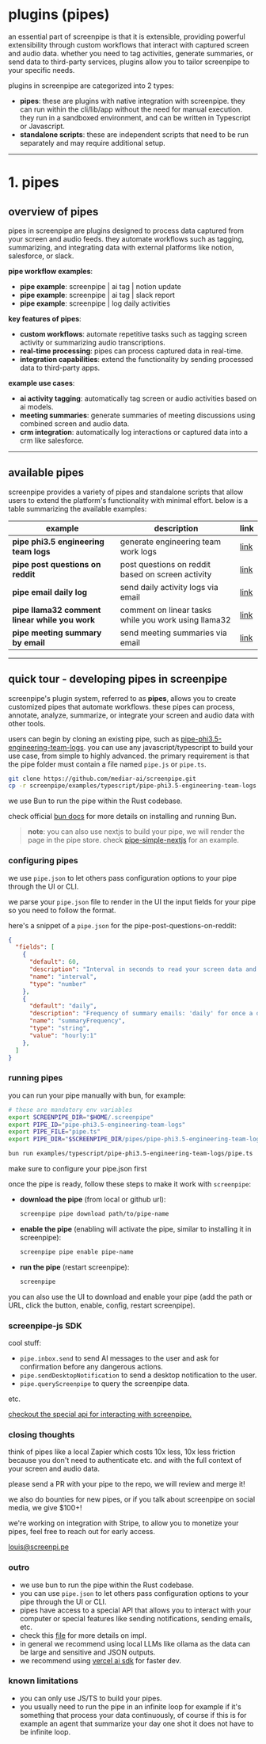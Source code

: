 
# plugins (pipes)

<MotionDiv>
  an essential part of screenpipe is that it is extensible, providing powerful extensibility through custom workflows that interact with captured screen and audio data. whether you need to tag activities, generate summaries, or send data to third-party services, plugins allow you to tailor screenpipe to your specific needs.

  plugins in screenpipe are categorized into 2 types:

  - **pipes**: these are plugins with native integration with screenpipe. they can run within the cli/lib/app without the need for manual execution. they run in a sandboxed environment, and can be written in Typescript or Javascript.
  - **standalone scripts**: these are independent scripts that need to be run separately and may require additional setup.
</MotionDiv>

---

# 1. pipes
## overview of pipes

<MotionDiv delay={0.3}>
  pipes in screenpipe are plugins designed to process data captured from your screen and audio feeds. they automate workflows such as tagging, summarizing, and integrating data with external platforms like notion, salesforce, or slack.

  **pipe workflow examples**:
  - **pipe example**: screenpipe | ai tag | notion update
  - **pipe example**: screenpipe | ai tag | slack report
  - **pipe example**: screenpipe | log daily activities

  **key features of pipes**:
  - **custom workflows**: automate repetitive tasks such as tagging screen activity or summarizing audio transcriptions.
  - **real-time processing**: pipes can process captured data in real-time.
  - **integration capabilities**: extend the functionality by sending processed data to third-party apps.

  **example use cases**:
  - **ai activity tagging**: automatically tag screen or audio activities based on ai models.
  - **meeting summaries**: generate summaries of meeting discussions using combined screen and audio data.
  - **crm integration**: automatically log interactions or captured data into a crm like salesforce.

</MotionDiv>

---

## available pipes

<MotionDiv delay={0.5}>
  screenpipe provides a variety of pipes and standalone scripts that allow users to extend the platform's functionality with minimal effort. below is a table summarizing the available examples:

| **example**                          | **description**                                  | **link**                          |
| ------------------------------------ | ------------------------------------------------ | --------------------------------- |
| **pipe phi3.5 engineering team logs**| generate engineering team work logs              | [link](https://github.com/mediar-ai/screenpipe/tree/main/examples/typescript/pipe-phi3.5-engineering-team-logs)                         |
| **pipe post questions on reddit**    | post questions on reddit based on screen activity           | [link](https://github.com/mediar-ai/screenpipe/tree/main/examples/typescript/pipe-post-questions-on-reddit)                         |
| **pipe email daily log**             | send daily activity logs via email               | [link](https://github.com/mediar-ai/screenpipe/tree/main/examples/typescript/pipe-email-daily-log)                         |
| **pipe llama32 comment linear while you work** | comment on linear tasks while you work using llama32 | [link](https://github.com/mediar-ai/screenpipe/tree/main/examples/typescript/pipe-llama32-comment-linear-while-you-work)                         |
| **pipe meeting summary by email**    | send meeting summaries via email                 | [link](https://github.com/mediar-ai/screenpipe/tree/main/examples/typescript/pipe-meeting-summary-by-email)                         |

</MotionDiv>

---

## quick tour - developing pipes in screenpipe
<MotionDiv delay={0.7}>

screenpipe's plugin system, referred to as **pipes**, allows you to create customized pipes that automate workflows. these pipes can process, annotate, analyze, summarize, or integrate your screen and audio data with other tools.

users can begin by cloning an existing pipe, such as [pipe-phi3.5-engineering-team-logs](https://github.com/mediar-ai/screenpipe/tree/main/examples/typescript/pipe-phi3.5-engineering-team-logs). you can use any javascript/typescript to build your use case, from simple to highly advanced. the primary requirement is that the pipe folder must contain a file named `pipe.js` or `pipe.ts`. 

```bash copy
git clone https://github.com/mediar-ai/screenpipe.git
cp -r screenpipe/examples/typescript/pipe-phi3.5-engineering-team-logs screenpipe/examples/typescript/my-pipe
```

we use Bun to run the pipe within the Rust codebase.

check official [bun docs](https://bun.sh/docs) for more details on installing and running Bun.


> **note**: you can also use nextjs to build your pipe, we will render the page in the pipe store. check [pipe-simple-nextjs](https://github.com/mediar-ai/screenpipe/tree/main/examples/typescript/pipe-simple-nextjs) for an example.

### configuring pipes

we use `pipe.json` to let others pass configuration options to your pipe through the UI or CLI.

we parse your `pipe.json` file to render in the UI the input fields for your pipe so you need to follow the format. 

here's a snippet of a `pipe.json` for the pipe-post-questions-on-reddit:

```json copy
{
  "fields": [
    {
      "default": 60,
      "description": "Interval in seconds to read your screen data and extract structured logs (will be used to summarize and send an email). Increase this value if using audio.",
      "name": "interval",
      "type": "number"
    },
    {
      "default": "daily",
      "description": "Frequency of summary emails: 'daily' for once a day at emailTime, or 'hourly:X' for every X hours (e.g., 'hourly:4' for every 4 hours)",
      "name": "summaryFrequency",
      "type": "string",
      "value": "hourly:1"
    },
  ]
}
```


### running pipes

you can run your pipe manually with bun, for example:

```bash copy
# these are mandatory env variables
export SCREENPIPE_DIR="$HOME/.screenpipe"
export PIPE_ID="pipe-phi3.5-engineering-team-logs"
export PIPE_FILE="pipe.ts"
export PIPE_DIR="$SCREENPIPE_DIR/pipes/pipe-phi3.5-engineering-team-logs"

bun run examples/typescript/pipe-phi3.5-engineering-team-logs/pipe.ts
```

make sure to configure your pipe.json first

once the pipe is ready, follow these steps to make it work with `screenpipe`:

- **download the pipe** (from local or github url):
  ```bash copy
  screenpipe pipe download path/to/pipe-name
  ```

- **enable the pipe** (enabling will activate the pipe, similar to installing it in screenpipe):
  ```bash copy
  screenpipe pipe enable pipe-name
  ```

- **run the pipe** (restart screenpipe):
  ```bash copy
  screenpipe
  ```

you can also use the UI to download and enable your pipe (add the path or URL, click the button, enable, config, restart screenpipe).

### screenpipe-js SDK 

cool stuff:
- `pipe.inbox.send` to send AI messages to the user and ask for confirmation before any dangerous actions.
- `pipe.sendDesktopNotification` to send a desktop notification to the user.
- `pipe.queryScreenpipe` to query the screenpipe data.

etc.

[checkout the special api for interacting with screenpipe.](https://github.com/mediar-ai/screenpipe/blob/main/screenpipe-js/main.ts)


### closing thoughts

think of pipes like a local Zapier which costs 10x less, 10x less friction because you don't need to authenticate etc. 
and with the full context of your screen and audio data.

please send a PR with your pipe to the repo, we will review and merge it!

we also do bounties for new pipes, or if you talk about screenpipe on social media, we give $100+!

we're working on integration with Stripe, to allow you to monetize your pipes, feel free to reach out for early access.

[louis@screenpi.pe](mailto:louis@screenpi.pe)

### outro 

- we use bun to run the pipe within the Rust codebase.
- you can use `pipe.json` to let others pass configuration options to your pipe through the UI or CLI.
- pipes have access to a special API that allows you to interact with your computer or special features like sending notifications, sending emails, etc.
- check this [file](https://github.com/mediar-ai/screenpipe/blob/main/screenpipe-core/src/pipes.rs) for more details on impl.
- in general we recommend using local LLMs like ollama as the data can be large and sensitive and JSON outputs.
- we recommend using [vercel ai sdk](https://github.com/vercel/ai) for faster dev.

### known limitations

- you can only use JS/TS to build your pipes.
- you usually need to run the pipe in an infinite loop for example if it's something that process your data continuously, of course if this is for example an agent that summarize your day one shot it does not have to be infinite loop.


</MotionDiv>
